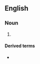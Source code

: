 {{also|high jump}}
==English==

===Noun===
{{en-noun|-}}

# {{alternative spelling of|high jump|lang=en}}

====Derived terms====
* {{l|en|high-jumper}}